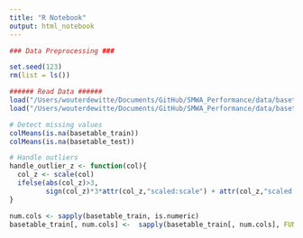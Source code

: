 ```yaml
---
title: "R Notebook"
output: html_notebook
---
```


```r
### Data Preprocessing ###

set.seed(123)
rm(list = ls())

###### Read Data ######
load("/Users/wouterdewitte/Documents/GitHub/SMWA_Performance/data/basetable_train.RData")
load("/Users/wouterdewitte/Documents/GitHub/SMWA_Performance/data/basetable_test.RData")
```

```r
# Detect missing values
colMeans(is.na(basetable_train))
colMeans(is.na(basetable_test))

# Handle outliers
handle_outlier_z <- function(col){
  col_z <- scale(col)
  ifelse(abs(col_z)>3,
         sign(col_z)*3*attr(col_z,"scaled:scale") + attr(col_z,"scaled:center"), col)
}

num.cols <- sapply(basetable_train, is.numeric)
basetable_train[, num.cols] <-  sapply(basetable_train[, num.cols], FUN = handle_outlier_z)

```

